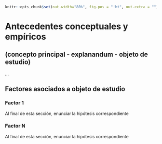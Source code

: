 
```{r echo=FALSE}
knitr::opts_chunk$set(out.width="80%", fig.pos = "!ht", out.extra = "")
```

# Antecedentes conceptuales y empíricos

## (concepto principal - explanandum - objeto de estudio)

...

## Factores asociados a objeto de estudio 

### Factor 1

Al final de esta sección, enunciar la hipótesis correspondiente

### Factor N

Al final de esta sección, enunciar la hipótesis correspondiente
